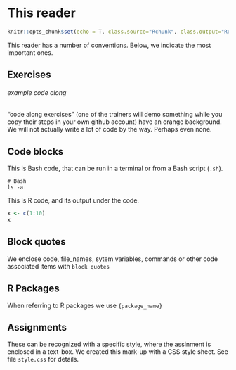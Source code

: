 # This reader

```r
knitr::opts_chunk$set(echo = T, class.source="Rchunk", class.output="Rout")
```

This reader has a number of conventions. Below, we indicate the most important ones.

## Exercises

###### example code along {.oranje}
"code along exercises" (one of the trainers will demo something while you copy their steps in your own github account) have an orange background. We will not actually write a lot of code by the way. Perhaps even none.




## Code blocks

This is Bash code, that can be run in a terminal or from a Bash script (`.sh`).
```
# Bash
ls -a
```

This is R code, and its output under the code.
```r
x <- c(1:10)
x
```

## Block quotes
We enclose code, file_names, sytem variables, commands or other code associated items with `block quotes`

## R Packages
When referring to R packages we use `{package_name}`

## Assignments
These can be recognized with a specific style, where the assinment is enclosed in a text-box. We created this mark-up with a CSS style sheet. See file `style.css` for details.
